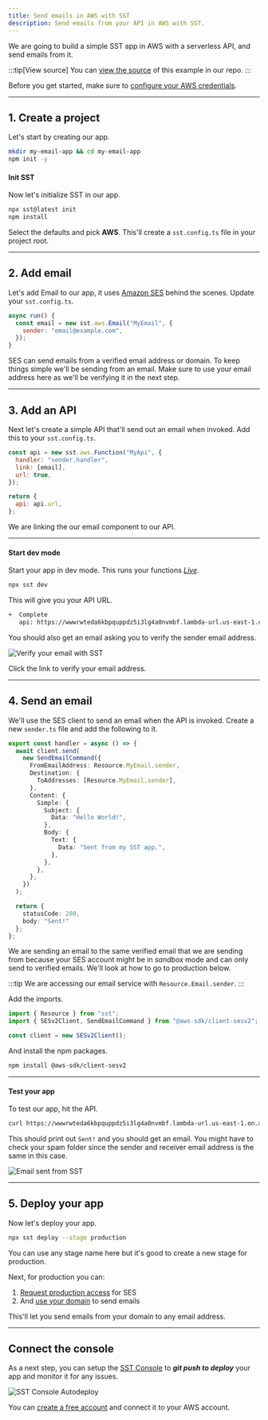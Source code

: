 ```yaml
---
title: Send emails in AWS with SST
description: Send emails from your API in AWS with SST.
---
```


We are going to build a simple SST app in AWS with a serverless API, and send emails from it.

:::tip[View source]
You can [view the source](https://github.com/sst/sst/tree/dev/examples/aws-email) of this example in our repo.
:::

Before you get started, make sure to [configure your AWS credentials](/docs/iam-credentials#credentials).

---

## 1. Create a project

Let's start by creating our app.

```bash
mkdir my-email-app && cd my-email-app
npm init -y
```

#### Init SST

Now let's initialize SST in our app.

```bash
npx sst@latest init
npm install
```

Select the defaults and pick **AWS**. This'll create a `sst.config.ts` file in your project root.

---

## 2. Add email

Let's add Email to our app, it uses [Amazon SES](https://aws.amazon.com/ses/) behind the scenes. Update your `sst.config.ts`.

```js title="sst.config.ts" {3}
async run() {
  const email = new sst.aws.Email("MyEmail", {
    sender: "email@example.com",
  });
}
```

SES can send emails from a verified email address or domain. To keep things simple we'll be sending from an email. Make sure to use your email address here as we'll be verifying it in the next step.

---

## 3. Add an API

Next let's create a simple API that'll send out an email when invoked. Add this to your `sst.config.ts`.

```js title="sst.config.ts" {3}
const api = new sst.aws.Function("MyApi", {
  handler: "sender.handler",
  link: [email],
  url: true,
});

return {
  api: api.url,
};
```

We are linking the our email component to our API.

---

#### Start dev mode

Start your app in dev mode. This runs your functions [_Live_](/docs/live/).

```bash
npx sst dev
```

This will give you your API URL.

```bash frame="none"
+  Complete
   api: https://wwwrwteda6kbpquppdz5i3lg4a0nvmbf.lambda-url.us-east-1.on.aws/
```

You should also get an email asking you to verify the sender email address.

![Verify your email with SST](../../../../../assets/docs/start/verify-your-email-with-sst.png)

Click the link to verify your email address. 

---

## 4. Send an email

We'll use the SES client to send an email when the API is invoked. Create a new `sender.ts` file and add the following to it.

```ts title="sender.ts" {4}
export const handler = async () => {
  await client.send(
    new SendEmailCommand({
      FromEmailAddress: Resource.MyEmail.sender,
      Destination: {
        ToAddresses: [Resource.MyEmail.sender],
      },
      Content: {
        Simple: {
          Subject: {
            Data: "Hello World!",
          },
          Body: {
            Text: {
              Data: "Sent from my SST app.",
            },
          },
        },
      },
    })
  );

  return {
    statusCode: 200,
    body: "Sent!"
  };
};
```

We are sending an email to the same verified email that we are sending from because your SES account might be in _sandbox_ mode and can only send to verified emails. We'll look at how to go to production below.

:::tip
We are accessing our email service with `Resource.Email.sender`.
:::

Add the imports.

```ts title="sender.ts"
import { Resource } from "sst";
import { SESv2Client, SendEmailCommand } from "@aws-sdk/client-sesv2";

const client = new SESv2Client();
```

And install the npm packages.

```bash
npm install @aws-sdk/client-sesv2
```

---

#### Test your app

To test our app, hit the API.

```bash
curl https://wwwrwteda6kbpquppdz5i3lg4a0nvmbf.lambda-url.us-east-1.on.aws
```

This should print out `Sent!` and you should get an email. You might have to check your spam folder since the sender and receiver email address is the same in this case.

![Email sent from SST](../../../../../assets/docs/start/email-sent-from-sst.png)

---

## 5. Deploy your app

Now let's deploy your app.


```bash
npx sst deploy --stage production
```

You can use any stage name here but it's good to create a new stage for production.

Next, for production you can:

1. [Request production access](https://docs.aws.amazon.com/ses/latest/dg/request-production-access.html) for SES
2. And [use your domain](/docs/component/aws/email/) to send emails

This'll let you send emails from your domain to any email address.

---

## Connect the console

As a next step, you can setup the [SST Console](/docs/console/) to _**git push to deploy**_ your app and monitor it for any issues. 

![SST Console Autodeploy](../../../../../assets/docs/start/sst-console-autodeploy.png)

You can [create a free account](https://console.sst.dev) and connect it to your AWS account.
